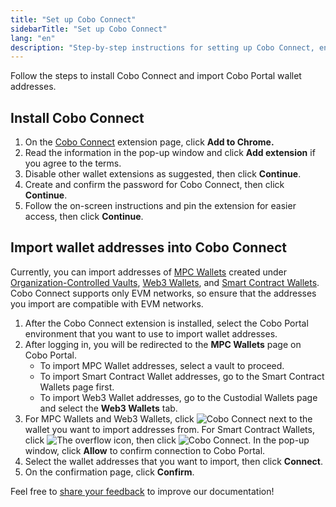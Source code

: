```yaml
---
title: "Set up Cobo Connect"
sidebarTitle: "Set up Cobo Connect"
lang: "en"
description: "Step-by-step instructions for setting up Cobo Connect, ensuring secure and efficient access to a wide range of decentralized applications."
---
```

Follow the steps to install Cobo Connect and import Cobo Portal wallet addresses.

## Install Cobo Connect

1. On the [Cobo Connect](https://chromewebstore.google.com/detail/cobo-connect/imnmigiomjbgehplnfpajkgeaibljnik?pli=1) extension page, click **Add to Chrome.**
2. Read the information in the pop-up window and click **Add extension** if you agree to the terms.
3. Disable other wallet extensions as suggested, then click **Continue**.
4. Create and confirm the password for Cobo Connect, then click **Continue**.
5. Follow the on-screen instructions and pin the extension for easier access, then click **Continue**. 

## Import wallet addresses into Cobo Connect

<Note>Currently, you can import addresses of [MPC Wallets](/en/portal/mpc-wallets/introduction) created under [Organization-Controlled Vaults](/en/portal/mpc-wallets/ocw/create-mpc-vault), [Web3 Wallets](/en/portal/custodial-wallets/web3-wallets/set-up), and [Smart Contract Wallets](/en/portal/smart-contract-wallets/introduction). Cobo Connect supports only EVM networks, so ensure that the addresses you import are compatible with EVM networks.</Note>

1. After the Cobo Connect extension is installed, select the Cobo Portal environment that you want to use to import wallet addresses.
2. After logging in, you will be redirected to the **MPC Wallets** page on Cobo Portal. 
    - To import MPC Wallet addresses, select a vault to proceed. 
    - To import Smart Contract Wallet addresses, go to the Smart Contract Wallets page first.
    - To import Web3 Wallet addresses, go to the Custodial Wallets page and select the **Web3 Wallets** tab.
3. For MPC Wallets and Web3 Wallets, click <img src="/en/images/common/icon_cobo_connect.svg" className="icon" alt="Cobo Connect"></img> next to the wallet you want to import addresses from. For Smart Contract Wallets, click <img src="/en/images/common/icon_more.svg" className="icon" alt="The overflow icon"/>, then click <img src="/en/images/common/icon_cobo_connect.svg" className="icon" alt="Cobo Connect"></img>. In the pop-up window, click **Allow** to confirm connection to Cobo Portal.
4. Select the wallet addresses that you want to import, then click **Connect**.
5. On the confirmation page, click **Confirm**.

<Tip>Feel free to [share your feedback](https://forms.zohopublic.com/cobo/form/DocumentFeedbackForm/formperma/QvLOhxJv1_JMsJ-1dleZ8Itb_7rzN-LtgvsDdxosoVI?referrername=manuals) to improve our documentation!</Tip>